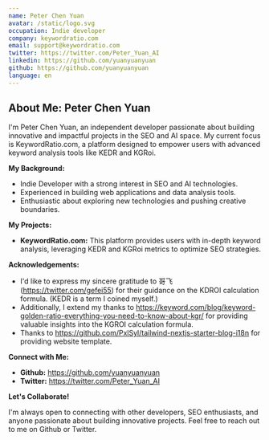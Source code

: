 ```yaml
---
name: Peter Chen Yuan
avatar: /static/logo.svg
occupation: Indie developer
company: keywordratio.com
email: support@keywordratio.com
twitter: https://twitter.com/Peter_Yuan_AI
linkedin: https://github.com/yuanyuanyuan
github: https://github.com/yuanyuanyuan
language: en
---
```


## About Me: Peter Chen Yuan

I'm Peter Chen Yuan, an independent developer passionate about building innovative and impactful projects in the SEO and AI space. My current focus is KeywordRatio.com, a platform designed to empower users with advanced keyword analysis tools like KEDR and KGRoi.

**My Background:**

* Indie Developer with a strong interest in SEO and AI technologies.
* Experienced in building web applications and data analysis tools.
* Enthusiastic about exploring new technologies and pushing creative boundaries.

**My Projects:**

* **KeywordRatio.com:** This platform provides users with in-depth keyword analysis, leveraging KEDR and KGRoi metrics to optimize SEO strategies.

**Acknowledgements:**

* I'd like to express my sincere gratitude to 哥飞 (https://twitter.com/gefei55) for their guidance on the KDROI calculation formula. (KEDR is a term I coined myself.)
* Additionally, I extend my thanks to https://keyword.com/blog/keyword-golden-ratio-everything-you-need-to-know-about-kgr/ for providing valuable insights into the KGROI calculation formula.
* Thanks  to https://github.com/PxlSyl/tailwind-nextjs-starter-blog-i18n for providing website template.

**Connect with Me:**

* **Github:** https://github.com/yuanyuanyuan
* **Twitter:** https://twitter.com/Peter_Yuan_AI

**Let's Collaborate!**

I'm always open to connecting with other developers, SEO enthusiasts, and anyone passionate about building innovative projects. Feel free to reach out to me on Github or Twitter.